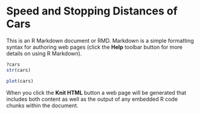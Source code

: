 Speed and Stopping Distances of Cars
========================================================

This is an R Markdown document or RMD. Markdown is a simple formatting syntax for authoring web pages (click the **Help** toolbar button for more details on using R Markdown).

```r
?cars
str(cars)
```
```r
plot(cars)
```






When you click the **Knit HTML** button a web page will be generated that includes both content as well as the output of any embedded R code chunks within the document.
